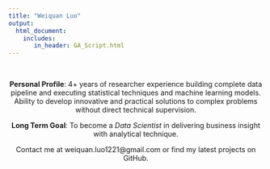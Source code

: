 ```yaml
---
title: "Weiquan Luo"
output: 
  html_document:
    includes:
       in_header: GA_Script.html
---
```




<style type="text/css">

h1.title {
  font-size: 38px;
  color: DarkRed;
  text-align: center;
}

</style>


<br />


<center>

**Personal Profile**: 4+ years of researcher experience building complete data pipeline and executing statistical techniques and machine learning models. Ability to develop innovative and practical solutions to complex problems without direct technical supervision. 

**Long Term Goal**: To become a *Data Scientist* in delivering business insight with analytical technique. 



Contact me at weiquan.luo1221@gmail.com or find my latest projects on GitHub.
</center>


